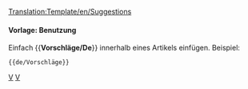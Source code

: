 <noinclude>[[Translation:Template/en/Suggestions]]</noinclude><noinclude>
</noinclude>
{{de/Ambox| Typ   = Inhalt
| Text  = <strong>Vorschläge für Features</strong><br>Wenn du Vorschläge für neue Features hast, poste sie [[http://www.tt-forums.net/viewforum.php?f=32 hier]], wo Entwickler und andere Spieler ihre Meinungen zu deiner Idee posten können. Bitte nur [[en/requested features|hier]] posten wenn du einen Thread im Forum gestartet hast, und erstelle nicht eine weitere Seite es sei denn sie ist auf deiner User-Seite.
}}<includeonly>{{{1|[[Category:en/Miscellaneous suggestions]]}}}</includeonly><noinclude>

====Vorlage: Benutzung====
Einfach <nowiki>{{</nowiki>'''Vorschläge/De'''<nowiki>}}</nowiki> innerhalb eines Artikels einfügen. Beispiel:
<pre>{{de/Vorschläge}}</pre>

[[Category:de/Vorschläge|V]][[Category:de/Message-Boxen|V]]</noinclude>